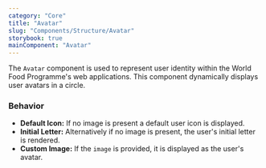 ```yaml
---
category: "Core"
title: "Avatar"
slug: "Components/Structure/Avatar"
storybook: true
mainComponent: "Avatar"
---
```


The `Avatar` component is used to represent user identity within the World Food Programme's web applications. This component dynamically displays user avatars in a circle.

### Behavior

- **Default Icon:** If no image is present a default user icon is displayed.
- **Initial Letter:** Alternatively if no image is present, the user's initial letter is rendered.
- **Custom Image:** If the `image` is provided, it is displayed as the user's avatar.
